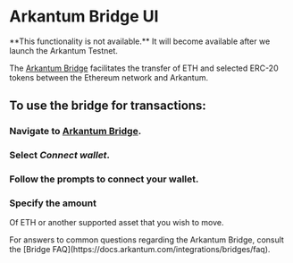 
# Arkantum Bridge UI

<Callout emoji="🚧">
  **This functionality is not available.** It will become available after we
  launch the Arkantum Testnet.
</Callout>

The [Arkantum Bridge]( https://sepolia-bridge.arkantum.com/) facilitates the transfer of ETH and selected ERC-20 tokens between the Ethereum network and Arkantum.

## To use the bridge for transactions:

<Steps>

### Navigate to [Arkantum Bridge]( https://sepolia-bridge.arkantum.com/).

### Select _Connect wallet_.

### Follow the prompts to connect your wallet.

### Specify the amount

Of ETH or another supported asset that you wish to move.

</Steps>

<Callout type="info" emoji="ℹ️">
  For answers to common questions regarding the Arkantum Bridge, consult the [Bridge FAQ](https://docs.arkantum.com/integrations/bridges/faq).
</Callout>
